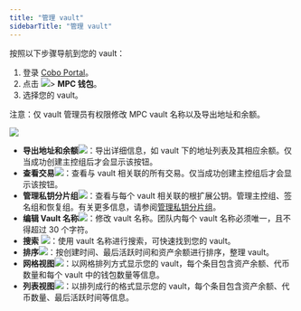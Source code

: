 ```yaml
---
title: "管理 vault"
sidebarTitle: "管理 vault"
---
```


按照以下步骤导航到您的 vault：

1. 登录 [Cobo Portal](https://portal.cobo.com/login)。
2. 点击 <img src="/cn/images/mpc-wallet/wallets-icon.svg" className="icon"></img>> **MPC 钱包**。
3. 选择您的 vault。

注意：仅 vault 管理员有权限修改 MPC vault 名称以及导出地址和余额。

<img src="/cn/images/mpc-wallet/manage-mpc-vault.png" className="screenshot_full_screen"/>

- **导出地址和余额**<img src="/cn/images/mpc-wallet/export-address.svg" className="icon"></img>：导出详细信息，如 vault 下的地址列表及其相应余额。仅当成功创建主控组后才会显示该按钮。
- **查看交易**<img src="/cn/images/mpc-wallet/icon_view transactions.svg" className="icon"></img>：查看与 vault 相关联的所有交易。仅当成功创建主控组后才会显示该按钮。
- **管理私钥分片组**<img src="/cn/images/mpc-wallet/manage-key-share-group.svg" className="icon"></img>：查看与每个 vault 相关联的根扩展公钥。管理主控组、签名组和恢复组。有关更多信息，请参阅[管理私钥分片组](/en/portal/mpc-wallets/ocw/manage-key-share-groups)。
- **编辑 Vault 名称**<img src="/cn/images/mpc-wallet/icon_edit.svg" className="icon"></img>：修改 vault 名称。团队内每个 vault 名称必须唯一，且不得超过 30 个字符。
- **搜索** <img src="/cn/images/mpc-wallet/icon_search.svg" className="icon"></img>：使用 vault 名称进行搜索，可快速找到您的 vault。
- **排序**<img src="/cn/images/mpc-wallet/icon_sort.svg" className="icon"></img>：按创建时间、最后活跃时间和资产余额进行排序，整理 vault。
- **网格视图**<img src="/cn/images/mpc-wallet/icon_grid.svg" className="icon"></img>：以网格排列方式显示您的 vault，每个条目包含资产余额、代币数量和每个 vault 中的钱包数量等信息。
- **列表视图**<img src="/cn/images/mpc-wallet/icon_list.svg" className="icon"></img>：以排列成行的格式显示您的 vault，每个条目包含资产余额、代币数量、最后活跃时间等信息。
